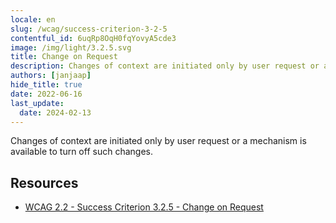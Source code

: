 ```yaml
---
locale: en
slug: /wcag/success-criterion-3-2-5
contentful_id: 6uqRp8OqH0fqYovyA5cde3
image: /img/light/3.2.5.svg
title: Change on Request
description: Changes of context are initiated only by user request or a mechanism is available to turn off such changes.
authors: [janjaap]
hide_title: true
date: 2022-06-16
last_update:
  date: 2024-02-13
---
```


<Hero
  title="Change on Request"
  imageSrc="/img/light/3.2.5.svg"
  alt="WCAG 3.2.5 icon"
  prefix="Success Criterion 3.2.5"
  suffix="Level AAA"
/>

Changes of context are initiated only by user request or a mechanism is available to turn off such changes.

## Resources

- [WCAG 2.2 - Success Criterion 3.2.5 - Change on Request](https://www.w3.org/TR/WCAG22/#change-on-request)
